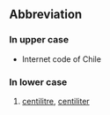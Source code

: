 ==Abbreviation==
===In upper case===

*Internet code of Chile

===In lower case===

# [[centilitre]], [[centiliter]]
